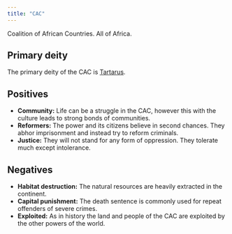 ```yaml
---
title: "CAC"
---
```


Coalition of African Countries. All of Africa.

## Primary deity

The primary deity of the CAC is [Tartarus](/Tartarus/tartarus.qmd).

## Positives

- __Community:__ Life can be a struggle in the CAC, however this with the culture leads to strong bonds of communities.
- __Reformers:__ The power and its citizens believe in second chances. They abhor imprisonment and instead try to reform criminals.
- __Justice:__ They will not stand for any form of oppression. They tolerate much except intolerance.

## Negatives

- __Habitat destruction:__ The natural resources are heavily extracted in the continent.
- __Capital punishment:__ The death sentence is commonly used for repeat offenders of severe crimes.
- __Exploited:__ As in history the land and people of the CAC are exploited by the other powers of the world.